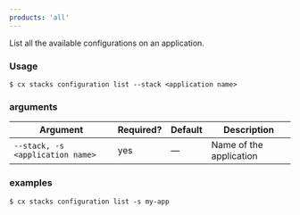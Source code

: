 ```yaml
---
products: 'all'
---
```


List all the available configurations on an application.

### Usage

```shell
$ cx stacks configuration list --stack <application name>
```

### arguments

| Argument | Required? | Default | Description |
|  ---  |  ---  |  ---  |  ---  |
| `--stack, -s <application name>` | yes | — | Name of the application |

### examples

```shell
$ cx stacks configuration list -s my-app
```

